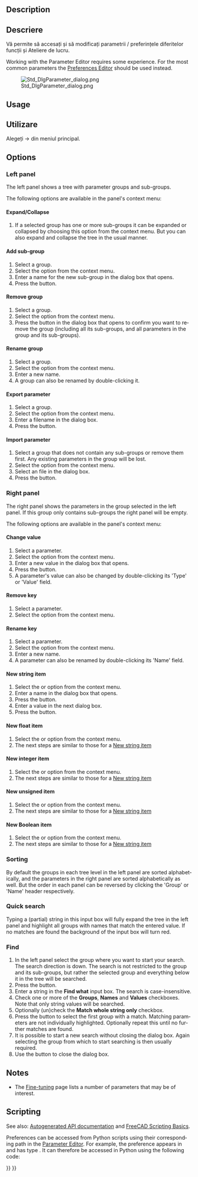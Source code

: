 <languages/>

<div lang="en" dir="ltr" class="mw-content-ltr">
{{Docnav
|[[Std_ProjectUtil|ProjectUtil]]
|[[Std_DlgCustomize|DlgCustomize]]
|[[Std_Tools_Menu|Std Tools Menu]]
|IconL=Std_ProjectUtil.svg
|IconR=Std_DlgCustomize.svg
|IconC=Freecad.svg
}}
</div>

<div class="mw-translate-fuzzy">
{{GuiCommand|Name=Std DlgParameter|Workbenches=All|MenuLocation=[[Std Tools Menu|Tools]] → Parameter |Shortcut=|SeeAlso=}}
</div>

<div lang="en" dir="ltr" class="mw-content-ltr">
==Description==
</div>

<div class="mw-translate-fuzzy">
==Descriere==
Vă permite să accesați și să modificați parametrii / preferințele diferitelor funcții și Ateliere de lucru.
</div>

<div lang="en" dir="ltr" class="mw-content-ltr">
Working with the Parameter Editor requires some experience. For the most common parameters the [[Preferences_Editor|Preferences Editor]] should be used instead.
</div>

[[Image:Std_DlgParameter_dialog.png]]
<div lang="en" dir="ltr" class="mw-content-ltr">
{{Caption|The Parameter Editor dialog box}}
</div>

<div lang="en" dir="ltr" class="mw-content-ltr">
==Usage==
</div>

<div class="mw-translate-fuzzy">
==Utilizare==
Alegeți {{KEY| Tools}}  →  {{KEY| Edit parameters...}} din meniul principal.
</div>

<div lang="en" dir="ltr" class="mw-content-ltr">
==Options==
</div>

<div lang="en" dir="ltr" class="mw-content-ltr">
===Left panel===
</div>

<div lang="en" dir="ltr" class="mw-content-ltr">
The left panel shows a tree with parameter groups and sub-groups.
</div>

<div lang="en" dir="ltr" class="mw-content-ltr">
The following options are available in the panel's context menu:
</div>

<div lang="en" dir="ltr" class="mw-content-ltr">
====Expand/Collapse====
</div>

<div lang="en" dir="ltr" class="mw-content-ltr">
# If a selected group has one or more sub-groups it can be expanded or collapsed by choosing this option from the context menu. But you can also expand and collapse the tree in the usual manner.
</div>

<div lang="en" dir="ltr" class="mw-content-ltr">
====Add sub-group====
</div>

<div lang="en" dir="ltr" class="mw-content-ltr">
# Select a group.
# Select the {{MenuCommand|Add sub-group}} option from the context menu.
# Enter a name for the new sub-group in the dialog box that opens.
# Press the {{Button|OK}} button.
</div>

<div lang="en" dir="ltr" class="mw-content-ltr">
====Remove group====
</div>

<div lang="en" dir="ltr" class="mw-content-ltr">
# Select a group.
# Select the {{MenuCommand|Remove group}} option from the context menu.
# Press the {{Button|Yes}} button in the dialog box that opens to confirm you want to remove the group (including all its sub-groups, and all parameters in the group and its sub-groups).
</div>

<div lang="en" dir="ltr" class="mw-content-ltr">
====Rename group====
</div>

<div lang="en" dir="ltr" class="mw-content-ltr">
# Select a group.
# Select the {{MenuCommand|Rename group}} option from the context menu.
# Enter a new name.
# A group can also be renamed by double-clicking it.
</div>

<div lang="en" dir="ltr" class="mw-content-ltr">
====Export parameter====
</div>

<div lang="en" dir="ltr" class="mw-content-ltr">
# Select a group.
# Select the {{MenuCommand|Export parameter}} option from the context menu.
# Enter a filename in the dialog box.
# Press the {{Button|Save}} button.
</div>

<div lang="en" dir="ltr" class="mw-content-ltr">
====Import parameter====
</div>

<div lang="en" dir="ltr" class="mw-content-ltr">
# Select a group that does not contain any sub-groups or remove them first. Any existing parameters in the group will be lost.
# Select the {{MenuCommand|Import parameter}} option from the context menu.
# Select an {{FileName|*.FCParam}} file in the dialog box.
# Press the {{Button|Open}} button.
</div>

<div lang="en" dir="ltr" class="mw-content-ltr">
===Right panel===
</div>

<div lang="en" dir="ltr" class="mw-content-ltr">
The right panel shows the parameters in the group selected in the left panel. If this group only contains sub-groups the right panel will be empty.
</div>

<div lang="en" dir="ltr" class="mw-content-ltr">
The following options are available in the panel's context menu:
</div>

<div lang="en" dir="ltr" class="mw-content-ltr">
====Change value====
</div>

<div lang="en" dir="ltr" class="mw-content-ltr">
# Select a parameter.
# Select the {{MenuCommand|Change value}} option from the context menu.
# Enter a new value in the dialog box that opens.
# Press the {{Button|OK}} button.
# A parameter's value can also be changed by double-clicking its 'Type' or 'Value' field.
</div>

<div lang="en" dir="ltr" class="mw-content-ltr">
====Remove key====
</div>

<div lang="en" dir="ltr" class="mw-content-ltr">
# Select a parameter.
# Select the {{MenuCommand|Remove key}} option from the context menu.
</div>

<div lang="en" dir="ltr" class="mw-content-ltr">
====Rename key====
</div>

<div lang="en" dir="ltr" class="mw-content-ltr">
# Select a parameter.
# Select the {{MenuCommand|Rename key}} option from the context menu.
# Enter a new name.
# A parameter can also be renamed by double-clicking its 'Name' field.
</div>

<div lang="en" dir="ltr" class="mw-content-ltr">
====New string item====
</div>

<div lang="en" dir="ltr" class="mw-content-ltr">
# Select the {{MenuCommand|New string item}} or {{MenuCommand|New → New string item}} option from the context menu.
# Enter a name in the dialog box that opens.
# Press the {{Button|OK}} button.
# Enter a value in the next dialog box.
# Press the {{Button|OK}} button.
</div>

<div lang="en" dir="ltr" class="mw-content-ltr">
====New float item====
</div>

<div lang="en" dir="ltr" class="mw-content-ltr">
# Select the {{MenuCommand|New float item}} or {{MenuCommand|New → New float item}} option from the context menu.
# The next steps are similar to those for a [[#New_string_item|New string item]]
</div>

<div lang="en" dir="ltr" class="mw-content-ltr">
====New integer item====
</div>

<div lang="en" dir="ltr" class="mw-content-ltr">
# Select the {{MenuCommand|New integer item}} or {{MenuCommand|New → New integer item}} option from the context menu.
# The next steps are similar to those for a [[#New_string_item|New string item]]
</div>

<div lang="en" dir="ltr" class="mw-content-ltr">
====New unsigned item====
</div>

<div lang="en" dir="ltr" class="mw-content-ltr">
# Select the {{MenuCommand|New unsigned item}} or {{MenuCommand|New → New unsigned item}} option from the context menu.
# The next steps are similar to those for a [[#New_string_item|New string item]]
</div>

<div lang="en" dir="ltr" class="mw-content-ltr">
====New Boolean item====
</div>

<div lang="en" dir="ltr" class="mw-content-ltr">
# Select the {{MenuCommand|New Boolean item}} or {{MenuCommand|New → New Boolean item}} option from the context menu.
# The next steps are similar to those for a [[#New_string_item|New string item]]
</div>

<div lang="en" dir="ltr" class="mw-content-ltr">
===Sorting===
</div>

<div lang="en" dir="ltr" class="mw-content-ltr">
By default the groups in each tree level in the left panel are sorted alphabetically, and the parameters in the right  panel are sorted alphabetically as well. But the order in each panel can be reversed by clicking the 'Group' or 'Name' header respectively.
</div>

<div lang="en" dir="ltr" class="mw-content-ltr">
===Quick search===
</div>

<div lang="en" dir="ltr" class="mw-content-ltr">
Typing a (partial) string in this input box will fully expand the tree in the left panel and highlight all groups with names that match the entered value. If no matches are found the background of the input box will turn red.
</div>

<div lang="en" dir="ltr" class="mw-content-ltr">
===Find===
</div>

<div lang="en" dir="ltr" class="mw-content-ltr">
# In the left panel select the group where you want to start your search. The search direction is down. The search is not restricted to the group and its sub-groups, but rather the selected group and everything below it in the tree will be searched.
# Press the {{Button|Find...}} button.
# Enter a string in the '''Find what''' input box. The search is case-insensitive.
# Check one or more of the '''Groups''', '''Names''' and '''Values''' checkboxes. Note that only string values will be searched.
# Optionally (un)check the '''Match whole string only''' checkbox.
# Press the {{Button|Find Next}} button to select the first group with a match. Matching parameters are not individually highlighted. Optionally repeat this until no further matches are found.
# It is possible to start a new search without closing the dialog box. Again selecting the group from which to start searching is then usually required.
# Use the {{Button|Cancel}} button to close the dialog box.
</div>

<div lang="en" dir="ltr" class="mw-content-ltr">
==Notes==
</div>

<div lang="en" dir="ltr" class="mw-content-ltr">
* The [[Fine-tuning|Fine-tuning]] page lists a number of parameters that may be of interest.
</div>

<div lang="en" dir="ltr" class="mw-content-ltr">
==Scripting==
</div>

<div lang="en" dir="ltr" class="mw-content-ltr">
See also: [https://freecad.github.io/SourceDoc/ Autogenerated API documentation] and [[FreeCAD_Scripting_Basics|FreeCAD Scripting Basics]].
</div>

<div lang="en" dir="ltr" class="mw-content-ltr">
Preferences can be accessed from Python scripts using their corresponding path in the [[Std_DlgParameter|Parameter Editor]]. For example, the {{MenuCommand|Edit → Preferences → Import-Export → DXF → Import options → Join geometry}} preference appears in {{MenuCommand|Tools → Edit parameters → BaseApp → Preferences → Mod → Draft → dxfCreatePart}} and has type {{incode|Boolean}}. It can therefore be accessed in Python using the following code:
</div>

{{Code|code=
# get:
App.ParamGet("User parameter:BaseApp/Preferences/Mod/Draft").GetBool('dxfCreatePart')
# set:
App.ParamGet("User parameter:BaseApp/Preferences/Mod/Draft").SetBool('dxfCreatePart', True)
}}


<div lang="en" dir="ltr" class="mw-content-ltr">
{{Docnav
|[[Std_ProjectUtil|ProjectUtil]]
|[[Std_DlgCustomize|DlgCustomize]]
|[[Std_Tools_Menu|Std Tools Menu]]
|IconL=Std_ProjectUtil.svg
|IconR=Std_DlgCustomize.svg
|IconC=Freecad.svg
}}
</div>

{{Std_Base_navi{{#translation:}}}}
{{Userdocnavi{{#translation:}}}}